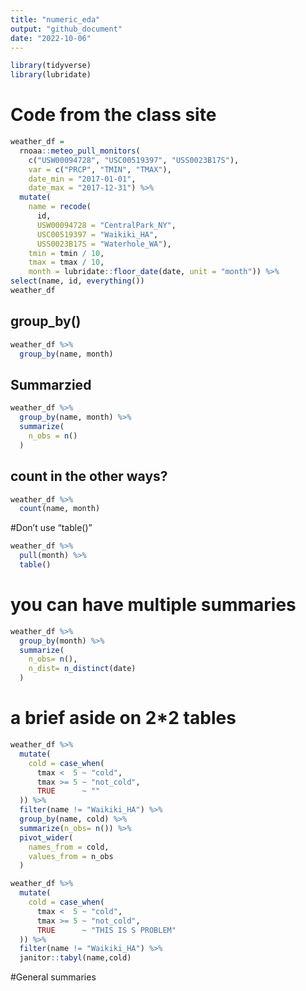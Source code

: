 ```yaml
---
title: "numeric_eda"
output: "github_document"
date: "2022-10-06"
---
```


```r
library(tidyverse)
library(lubridate)
```

# Code from the class site
```r
weather_df = 
  rnoaa::meteo_pull_monitors(
    c("USW00094728", "USC00519397", "USS0023B17S"),
    var = c("PRCP", "TMIN", "TMAX"), 
    date_min = "2017-01-01",
    date_max = "2017-12-31") %>%
  mutate(
    name = recode(
      id, 
      USW00094728 = "CentralPark_NY", 
      USC00519397 = "Waikiki_HA",
      USS0023B17S = "Waterhole_WA"),
    tmin = tmin / 10,
    tmax = tmax / 10,
    month = lubridate::floor_date(date, unit = "month")) %>%
select(name, id, everything())
weather_df
```


## group_by()
```r
weather_df %>% 
  group_by(name, month)
```

## Summarzied 
```r
weather_df %>% 
  group_by(name, month) %>% 
  summarize(
    n_obs = n()
  )
```

## count in the other ways?
```r
weather_df %>% 
  count(name, month)
```

#Don't use "table()"
```r
weather_df %>% 
  pull(month) %>% 
  table()
```

# you can have multiple summaries
```r
weather_df %>% 
  group_by(month) %>% 
  summarize(
    n_obs= n(),
    n_dist= n_distinct(date)
  )
```

# a brief aside on 2*2 tables
```r
weather_df %>% 
  mutate(
    cold = case_when(
      tmax <  5 ~ "cold",
      tmax >= 5 ~ "not_cold",
      TRUE      ~ ""
  )) %>% 
  filter(name != "Waikiki_HA") %>% 
  group_by(name, cold) %>% 
  summarize(n_obs= n()) %>% 
  pivot_wider(
    names_from = cold,
    values_from = n_obs
  )
```

```r
weather_df %>% 
  mutate(
    cold = case_when(
      tmax <  5 ~ "cold",
      tmax >= 5 ~ "not_cold",
      TRUE      ~ "THIS IS S PROBLEM"
  )) %>% 
  filter(name != "Waikiki_HA") %>% 
  janitor::tabyl(name,cold)
```


#General summaries
```r

```

